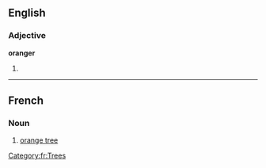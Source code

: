 ==English==

===Adjective===
'''oranger'''

# {{comparative of|orange}}

----
==French==

===Noun===
{{fr-noun|m}}

# [[orange tree]]

[[Category:fr:Trees]]